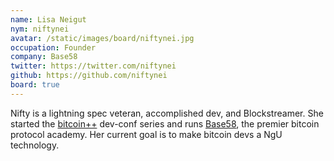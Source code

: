 ```yaml
---
name: Lisa Neigut
nym: niftynei
avatar: /static/images/board/niftynei.jpg
occupation: Founder
company: Base58
twitter: https://twitter.com/niftynei
github: https://github.com/niftynei
board: true
---
```


Nifty is a lightning spec veteran, accomplished dev, and Blockstreamer. She
started the [bitcoin++](https://btcplusplus.dev/) dev-conf series and runs
[Base58](https://www.base58.info/), the premier bitcoin protocol academy. Her
current goal is to make bitcoin devs a NgU technology.

